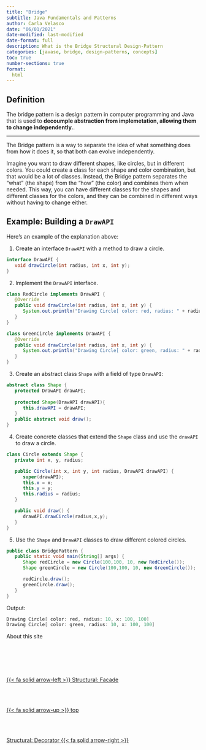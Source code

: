 ```yaml
---
title: "Bridge"
subtitle: Java Fundamentals and Patterns
author: Carla Velasco
date: "06/01/2021"
date-modified: last-modified
date-format: full
description: What is the Bridge Structural Design-Pattern
categories: [javase, bridge, design-patterns, concepts]
toc: true
number-sections: true
format:
  html
---
```


## Definition

::: {.summary}
The bridge pattern is a design pattern in computer programming and Java that is used to **decoumple abstraction from implemetation, allowing them to change independently.**.
:::

---

The Bridge pattern is a way to separate the idea of what something does from how it does it, so that both can evolve independently.

Imagine you want to draw different shapes, like circles, but in different colors. You could create a class for each shape and color combination, but that would be a lot of classes. Instead, the Bridge pattern separates the "what" (the shape) from the "how" (the color) and combines them when needed. This way, you can have different classes for the shapes and different classes for the colors, and they can be combined in different ways without having to change either.



## Example: Building a ``DrawAPI``

Here's an example of the explanation above:

1. Create an interface ``DrawAPI`` with a method to draw a circle.

``` java 
interface DrawAPI {
   void drawCircle(int radius, int x, int y);
}
```

2. Implement the ``DrawAPI`` interface.

``` java 
class RedCircle implements DrawAPI {
   @Override
   public void drawCircle(int radius, int x, int y) {
      System.out.println("Drawing Circle[ color: red, radius: " + radius + ", x: " + x + ", " + y + "]");
   }
}

class GreenCircle implements DrawAPI {
   @Override
   public void drawCircle(int radius, int x, int y) {
      System.out.println("Drawing Circle[ color: green, radius: " + radius + ", x: " + x + ", " + y + "]");
   }
}

```

3. Create an abstract class ``Shape`` with a field of type ``DrawAPI``:

``` java 
abstract class Shape {
   protected DrawAPI drawAPI;
   
   protected Shape(DrawAPI drawAPI){
      this.drawAPI = drawAPI;
   }
   public abstract void draw();
}
```

4. Create concrete classes that extend the ``Shape`` class and use the ``drawAPI`` to draw a circle.

``` java 
class Circle extends Shape {
   private int x, y, radius;

   public Circle(int x, int y, int radius, DrawAPI drawAPI) {
      super(drawAPI);
      this.x = x;  
      this.y = y;  
      this.radius = radius;
   }

   public void draw() {
      drawAPI.drawCircle(radius,x,y);
   }
}
```

5. Use the ``Shape`` and ``DrawAPI`` classes to draw different colored circles.

``` java 
public class BridgePattern {
   public static void main(String[] args) {
      Shape redCircle = new Circle(100,100, 10, new RedCircle());
      Shape greenCircle = new Circle(100,100, 10, new GreenCircle());

      redCircle.draw();
      greenCircle.draw();
   }
}
```

Output: 
``` java 
Drawing Circle[ color: red, radius: 10, x: 100, 100]
Drawing Circle[ color: green, radius: 10, x: 100, 100]
```

About this site


<!--- navLinks -->
<br><br>
<div class=row>
<br>
<div class='column left previous'>
<br>
[{{< fa solid arrow-left >}} Structural: Facade](/javase/se-pattern-facade.qmd)
<br>
</div>
<br>
<div class='column center'>
<br>
[{{< fa solid arrow-up >}} top](#top)
<br>
</div>
<br>
<div class='column right next'>
<br>
[Structural: Decorator  {{< fa solid arrow-right >}}](/javase/se-pattern-decorator.qmd)
<br>
</div>
<br>
</div>
